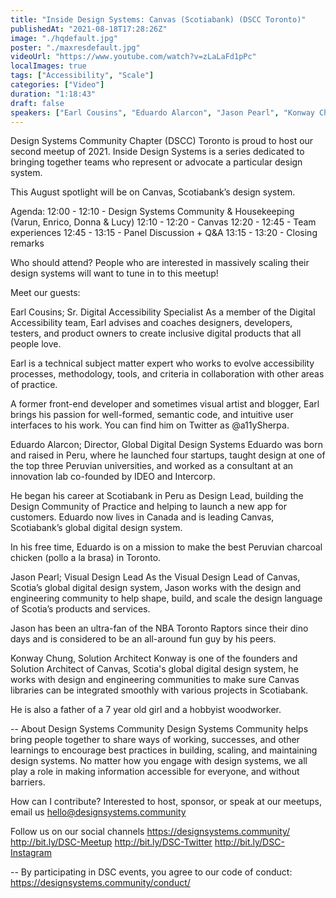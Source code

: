 ```yaml
---
title: "Inside Design Systems: Canvas (Scotiabank) (DSCC Toronto)"
publishedAt: "2021-08-18T17:28:26Z"
image: "./hqdefault.jpg"
poster: "./maxresdefault.jpg"
videoUrl: "https://www.youtube.com/watch?v=zLaLaFd1pPc"
localImages: true
tags: ["Accessibility", "Scale"]
categories: ["Video"]
duration: "1:18:43"
draft: false
speakers: ["Earl Cousins", "Eduardo Alarcon", "Jason Pearl", "Konway Chung"]
---
```


Design Systems Community Chapter (DSCC) Toronto is proud to host our second meetup of 2021. Inside Design Systems is a series dedicated to bringing together teams who represent or advocate a particular design system.

This August spotlight will be on Canvas, Scotiabank’s design system.

Agenda:
12:00 - 12:10 - Design Systems Community & Housekeeping (Varun, Enrico, Donna & Lucy)
12:10 - 12:20 - Canvas
12:20 - 12:45 - Team experiences
12:45 - 13:15 - Panel Discussion + Q&A
13:15 - 13:20 - Closing remarks

Who should attend?
People who are interested in massively scaling their design systems will want to tune in to this meetup!

Meet our guests:

Earl Cousins; Sr. Digital Accessibility Specialist
As a member of the Digital Accessibility team, Earl advises and coaches designers, developers, testers, and product owners to create inclusive digital products that all people love.

Earl is a technical subject matter expert who works to evolve accessibility processes, methodology, tools, and criteria in collaboration with other areas of practice.

A former front-end developer and sometimes visual artist and blogger, Earl brings his passion for well-formed, semantic code, and intuitive user interfaces to his work. You can find him on Twitter as @a11ySherpa.

Eduardo Alarcon; Director, Global Digital Design Systems
Eduardo was born and raised in Peru, where he launched four startups, taught design at one of the top three Peruvian universities, and worked as a consultant at an innovation lab co-founded by IDEO and Intercorp.

He began his career at Scotiabank in Peru as Design Lead, building the Design Community of Practice and helping to launch a new app for customers. Eduardo now lives in Canada and is leading Canvas, Scotiabank’s global digital design system.

In his free time, Eduardo is on a mission to make the best Peruvian charcoal chicken (pollo a la brasa) in Toronto.

Jason Pearl; Visual Design Lead
As the Visual Design Lead of Canvas, Scotia’s global digital design system, Jason works with the design and engineering community to help shape, build, and scale the design language of Scotia’s products and services.

Jason has been an ultra-fan of the NBA Toronto Raptors since their dino days and is considered to be an all-around fun guy by his peers.

Konway Chung, Solution Architect
Konway is one of the founders and Solution Architect of Canvas, Scotia's global digital design system, he works with design and engineering communities to make sure Canvas libraries can be integrated smoothly with various projects in Scotiabank.

He is also a father of a 7 year old girl and a hobbyist woodworker.

--
About Design Systems Community
Design Systems Community helps bring people together to share ways of working, successes, and other learnings to encourage best practices in building, scaling, and maintaining design systems. No matter how you engage with design systems, we all play a role in making information accessible for everyone, and without barriers.

How can I contribute?
Interested to host, sponsor, or speak at our meetups, email us hello@designsystems.community

Follow us on our social channels
https://designsystems.community/
http://bit.ly/DSC-Meetup
http://bit.ly/DSC-Twitter
http://bit.ly/DSC-Instagram

--
By participating in DSC events, you agree to our code of conduct: https://designsystems.community/conduct/
